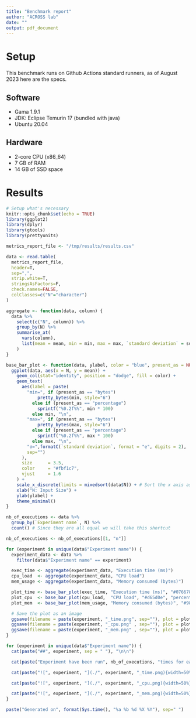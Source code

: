 ```yaml
---
title: "Benchmark report"
author: "ACROSS lab"
date: ""
output: pdf_document
---
```


# Setup

This benchmark runs on Github Actions standard runners, as of August 2023 here are the specs.

## Software

- Gama 1.9.1
- JDK: Eclipse Temurin 17 (bundled with java)
- Ubuntu 20.04

## Hardware

- 2-core CPU (x86_64)
- 7 GB of RAM
- 14 GB of SSD space

# Results

```r
# Setup what's necessary
knitr::opts_chunk$set(echo = TRUE)
library(ggplot2)
library(dplyr)
library(gtools)
library(prettyunits)

metrics_report_file <- "/tmp/results/results.csv"

data <- read.table(
  metrics_report_file,
  header=T,
  sep=",",
  strip.white=T,
  stringsAsFactors=F,
  check.names=FALSE,
  colClasses=c("N"="character")
)

aggregate <- function(data, column) {
  data %>%
    select(c("N", column)) %>%
    group_by(N) %>%
    summarise_at(
      vars(column),
      list(mean = mean, min = min, max = max, `standard deviation` = sd),
    )
}

base_bar_plot <- function(data, ylabel, color = "blue", present_as = NULL) {
  ggplot(data, aes(x = N, y = mean)) +
    geom_col(stat="identity", position = "dodge", fill = color) +
    geom_text(
      aes(label = paste(
        "min=", if (present_as == "bytes")
            pretty_bytes(min, style="6")
          else if (present_as == "percentage")
            sprintf("%0.2f%%", min * 100)
          else min, "\n",
        "max=", if (present_as == "bytes")
            pretty_bytes(max, style="6")
          else if (present_as == "percentage")
            sprintf("%0.2f%%", max * 100)
          else max, "\n",
        "σ=",formatC(`standard deviation`, format = "e", digits = 2),
        sep="")
      ),
      size      = 3.5,
      color     = "#fbf1c7",
      vjust     = 1.6
    ) +
    scale_x_discrete(limits = mixedsort(data$N)) + # Sort the x axis as it is considered a string not an int
    xlab("N: Input Size") +
    ylab(ylabel) +
    theme_minimal()
}

nb_of_executions <- data %>%
  group_by(`Experiment name`, N) %>%
  count() # Since they are all equal we will take this shortcut

nb_of_executions <- nb_of_executions[[1, "n"]]

for (experiment in unique(data$"Experiment name")) {
  experiment_data <- data %>%
    filter(data$"Experiment name" == experiment)

  exec_time <- aggregate(experiment_data, "Execution time (ms)")
  cpu_load  <- aggregate(experiment_data, "CPU load")
  mem_usage <- aggregate(experiment_data, "Memory consumed (bytes)")

  plot_time <- base_bar_plot(exec_time, "Execution time (ms)", "#076678", "time") + ggtitle("Average time taken depending on input")
  plot_cpu  <- base_bar_plot(cpu_load,  "CPU load", "#d65d0e", "percentage") + ggtitle("Average CPU usage depending on input")
  plot_mem  <- base_bar_plot(mem_usage, "Memory consumed (bytes)", "#98971a", "bytes") + ggtitle("Average memory usage depending on input")

  # Save the plot as an image
  ggsave(filename = paste(experiment, "_time.png", sep=""), plot = plot_time)
  ggsave(filename = paste(experiment, "_cpu.png" , sep=""), plot = plot_cpu)
  ggsave(filename = paste(experiment, "_mem.png" , sep=""), plot = plot_mem)
}
```

```r
for (experiment in unique(data$"Experiment name")) {
  cat(paste("##", experiment, sep = " "), "\n\n")

  cat(paste("Experiment have been run", nb_of_executions, "times for each input size", sep=" "), "\n\n")

  cat(paste("![", experiment, "](./", experiment, "_time.png){width=50%}", sep=""), "")

  cat(paste("![", experiment, "](./", experiment, "_cpu.png){width=50%}",  sep=""), "")

  cat(paste("![", experiment, "](./", experiment, "_mem.png){width=50%}",  sep=""), "\n\n")
}
```


```r
paste("Generated on", format(Sys.time(), "%a %b %d %X %Y"), sep=" ")
```
